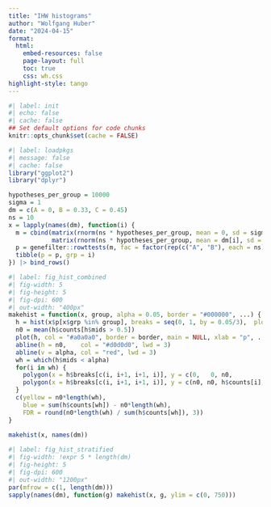 ```yaml
---
title: "IHW histograms"
author: "Wolfgang Huber"
date: "2024-04-15"
format:
  html:
    embed-resources: false
    page-layout: full
    toc: true
    css: wh.css
highlight-style: tango
---
```


```r
#| label: init
#| echo: false
#| cache: false
## Set default options for code chunks
knitr::opts_chunk$set(cache = FALSE)
```
```r
#| label: loadpkgs
#| message: false
#| cache: false
library("ggplot2")
library("dplyr")
```
```r
hypotheses_per_group = 10000
sigma = 1
dm = c(A = 0, B = 0.33, C = 0.45)
ns = 10
x = lapply(names(dm), function(i) {
  m = cbind(matrix(rnorm(ns * hypotheses_per_group, mean = 0, sd = sigma), nrow = hypotheses_per_group, ncol = ns),
            matrix(rnorm(ns * hypotheses_per_group, mean = dm[i], sd = sigma), nrow = hypotheses_per_group, ncol = ns)) 
  p = genefilter::rowttests(m, fac = factor(rep(c("A", "B"), each = ns)))$p.value
  tibble(p = p, grp = i)
}) |> bind_rows()
```
```r
#| label: fig_hist_combined
#| fig-width: 5
#| fig-height: 5
#| fig-dpi: 600
#| out-width: "400px"
makehist = function(x, group, alpha = 0.05, border = "#000000", ...) {
  h = hist(x$p[x$grp %in% group], breaks = seq(0, 1, by = 0.05/3),  plot = FALSE)
  n0 = mean(h$counts[h$mids > 0.5])
  plot(h, col = "#a0a0a0", border = border, main = NULL, xlab = "p", ...)
  abline(h = n0,    col = "#d0d0d0", lwd = 3)
  abline(v = alpha, col = "red", lwd = 3)
  wh = which(h$mids < alpha)
  for(i in wh) {
    polygon(x = h$breaks[c(i, i+1, i+1, i)], y = c(0,   0, n0,          n0), col = "#cdcd00", border = border)      
    polygon(x = h$breaks[c(i, i+1, i+1, i)], y = c(n0, n0, h$counts[i], h$counts[i]), col = "#0057b8", border = border)      
  }
  c(yellow = n0*length(wh), 
    blue = sum(h$counts[wh]) - n0*length(wh), 
    FDR = round(n0*length(wh) / sum(h$counts[wh]), 3))
}
  
makehist(x, names(dm))
```
```r
#| label: fig_hist_stratified
#| fig-width: !expr 5 * length(dm)
#| fig-height: 5
#| fig-dpi: 600
#| out-width: "1200px"
par(mfrow = c(1, length(dm)))
sapply(names(dm), function(g) makehist(x, g, ylim = c(0, 750)))
```


